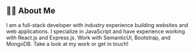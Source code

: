 ## 🙋‍♂️ About Me

I am a full-stack developer with industry experience building websites and web applications. I specialize in JavaScript and have experience working with React.js and Express.js. Work with SemanticUI, Bootstrap, and MongoDB.
Take a look at my work or get in touch!